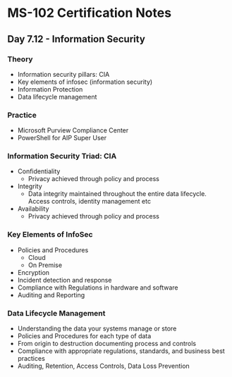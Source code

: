 # MS-102 Certification Notes
## Day 7.12 - Information Security

### Theory
* Information security pillars: CIA
* Key elements of infosec (information security)
* Information Protection
* Data lifecycle management

### Practice
* Microsoft Purview Compliance Center
* PowerShell for AIP Super User

### Information Security Triad: CIA
* Confidentiality
	* Privacy achieved through policy and process
* Integrity
	* Data integrity maintained throughout the entire data lifecycle. Access controls, identity management etc
* Availability
	* Privacy achieved through policy and process

### Key Elements of InfoSec
* Policies and Procedures
	* Cloud
	* On Premise
* Encryption
* Incident detection and response
* Compliance with Regulations in hardware and software
* Auditing and Reporting

### Data Lifecycle Management
* Understanding the data your systems manage or store
* Policies and Procedures for each type of data
* From origin to destruction documenting process and controls
* Compliance with appropriate regulations, standards, and business best practices
* Auditing, Retention, Access Controls, Data Loss Prevention